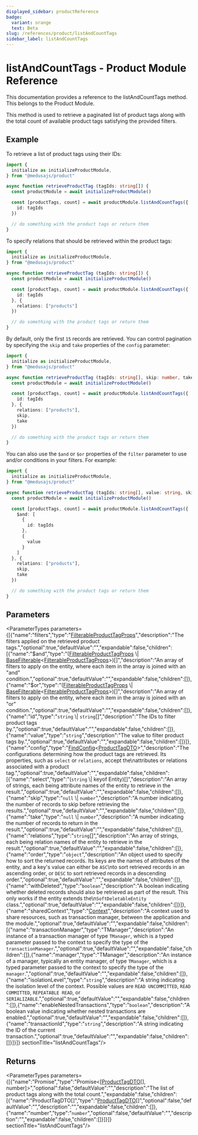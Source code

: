 ```yaml
---
displayed_sidebar: productReference
badge:
  variant: orange
  text: Beta
slug: /references/product/listAndCountTags
sidebar_label: listAndCountTags
---
```



# listAndCountTags - Product Module Reference

This documentation provides a reference to the listAndCountTags method. This belongs to the Product Module.

This method is used to retrieve a paginated list of product tags along with the total count of available product tags satisfying the provided filters.

## Example

To retrieve a list of product tags using their IDs:

```ts
import {
  initialize as initializeProductModule,
} from "@medusajs/product"

async function retrieveProductTag (tagIds: string[]) {
  const productModule = await initializeProductModule()

  const [productTags, count] = await productModule.listAndCountTags({
    id: tagIds
  })

  // do something with the product tags or return them
}
```

To specify relations that should be retrieved within the product tags:

```ts
import {
  initialize as initializeProductModule,
} from "@medusajs/product"

async function retrieveProductTag (tagIds: string[]) {
  const productModule = await initializeProductModule()

  const [productTags, count] = await productModule.listAndCountTags({
    id: tagIds
  }, {
    relations: ["products"]
  })

  // do something with the product tags or return them
}
```

By default, only the first `15` records are retrieved. You can control pagination by specifying the `skip` and `take` properties of the `config` parameter:

```ts
import {
  initialize as initializeProductModule,
} from "@medusajs/product"

async function retrieveProductTag (tagIds: string[], skip: number, take: number) {
  const productModule = await initializeProductModule()

  const [productTags, count] = await productModule.listAndCountTags({
    id: tagIds
  }, {
    relations: ["products"],
    skip,
    take
  })

  // do something with the product tags or return them
}
```

You can also use the `$and` or `$or` properties of the `filter` parameter to use and/or conditions in your filters. For example:

```ts
import {
  initialize as initializeProductModule,
} from "@medusajs/product"

async function retrieveProductTag (tagIds: string[], value: string, skip: number, take: number) {
  const productModule = await initializeProductModule()

  const [productTags, count] = await productModule.listAndCountTags({
    $and: [
      {
        id: tagIds
      },
      {
        value
      }
    ]
  }, {
    relations: ["products"],
    skip,
    take
  })

  // do something with the product tags or return them
}
```

## Parameters

<ParameterTypes parameters={[{"name":"filters","type":"[FilterableProductTagProps](../../interfaces/product.FilterableProductTagProps.mdx)","description":"The filters applied on the retrieved product tags.","optional":true,"defaultValue":"","expandable":false,"children":[{"name":"$and","type":"([FilterableProductTagProps](../../interfaces/product.FilterableProductTagProps.mdx) \\| [BaseFilterable](../../interfaces/product.BaseFilterable.mdx)&#60;[FilterableProductTagProps](../../interfaces/product.FilterableProductTagProps.mdx)&#62;)[]","description":"An array of filters to apply on the entity, where each item in the array is joined with an \"and\" condition.","optional":true,"defaultValue":"","expandable":false,"children":[]},{"name":"$or","type":"([FilterableProductTagProps](../../interfaces/product.FilterableProductTagProps.mdx) \\| [BaseFilterable](../../interfaces/product.BaseFilterable.mdx)&#60;[FilterableProductTagProps](../../interfaces/product.FilterableProductTagProps.mdx)&#62;)[]","description":"An array of filters to apply on the entity, where each item in the array is joined with an \"or\" condition.","optional":true,"defaultValue":"","expandable":false,"children":[]},{"name":"id","type":"`string` \\| `string`[]","description":"The IDs to filter product tags by.","optional":true,"defaultValue":"","expandable":false,"children":[]},{"name":"value","type":"`string`","description":"The value to filter product tags by.","optional":true,"defaultValue":"","expandable":false,"children":[]}]},{"name":"config","type":"[FindConfig](../../interfaces/product.FindConfig.mdx)&#60;[ProductTagDTO](../../interfaces/product.ProductTagDTO.mdx)&#62;","description":"The configurations determining how the product tags are retrieved. Its properties, such as `select` or `relations`, accept the\nattributes or relations associated with a product tag.","optional":true,"defaultValue":"","expandable":false,"children":[{"name":"select","type":"(`string` \\| keyof Entity)[]","description":"An array of strings, each being attribute names of the entity to retrieve in the result.","optional":true,"defaultValue":"","expandable":false,"children":[]},{"name":"skip","type":"`null` \\| `number`","description":"A number indicating the number of records to skip before retrieving the results.","optional":true,"defaultValue":"","expandable":false,"children":[]},{"name":"take","type":"`null` \\| `number`","description":"A number indicating the number of records to return in the result.","optional":true,"defaultValue":"","expandable":false,"children":[]},{"name":"relations","type":"`string`[]","description":"An array of strings, each being relation names of the entity to retrieve in the result.","optional":true,"defaultValue":"","expandable":false,"children":[]},{"name":"order","type":"`object`","description":"An object used to specify how to sort the returned records. Its keys are the names of attributes of the entity, and a key's value can either be `ASC`\nto sort retrieved records in an ascending order, or `DESC` to sort retrieved records in a descending order.","optional":true,"defaultValue":"","expandable":false,"children":[]},{"name":"withDeleted","type":"`boolean`","description":"A boolean indicating whether deleted records should also be retrieved as part of the result. This only works if the entity extends the\n`SoftDeletableEntity` class.","optional":true,"defaultValue":"","expandable":false,"children":[]}]},{"name":"sharedContext","type":"[Context](../../interfaces/product.Context.mdx)","description":"A context used to share resources, such as transaction manager, between the application and the module.","optional":true,"defaultValue":"","expandable":false,"children":[{"name":"transactionManager","type":"TManager","description":"An instance of a transaction manager of type `TManager`, which is a typed parameter passed to the context to specify the type of the `transactionManager`.","optional":true,"defaultValue":"","expandable":false,"children":[]},{"name":"manager","type":"TManager","description":"An instance of a manager, typically an entity manager, of type `TManager`, which is a typed parameter passed to the context to specify the type of the `manager`.","optional":true,"defaultValue":"","expandable":false,"children":[]},{"name":"isolationLevel","type":"`string`","description":"A string indicating the isolation level of the context. Possible values are `READ UNCOMMITTED`, `READ COMMITTED`, `REPEATABLE READ`, or `SERIALIZABLE`.","optional":true,"defaultValue":"","expandable":false,"children":[]},{"name":"enableNestedTransactions","type":"`boolean`","description":"A boolean value indicating whether nested transactions are enabled.","optional":true,"defaultValue":"","expandable":false,"children":[]},{"name":"transactionId","type":"`string`","description":"A string indicating the ID of the current transaction.","optional":true,"defaultValue":"","expandable":false,"children":[]}]}]}  sectionTitle="listAndCountTags"/>

## Returns

<ParameterTypes parameters={[{"name":"Promise","type":"Promise&#60;[[ProductTagDTO](../../interfaces/product.ProductTagDTO.mdx)[], number]&#62;","optional":false,"defaultValue":"","description":"The list of product tags along with the total count.","expandable":false,"children":[{"name":"ProductTagDTO[]","type":"[ProductTagDTO](../../interfaces/product.ProductTagDTO.mdx)[]","optional":false,"defaultValue":"","description":"","expandable":false,"children":[]},{"name":"number","type":"`number`","optional":false,"defaultValue":"","description":"","expandable":false,"children":[]}]}]}  sectionTitle="listAndCountTags"/>
